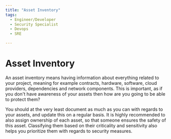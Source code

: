 ```yaml
---
title: "Asset Inventory"
tags:
  - Engineer/Developer
  - Security Specialist
  - Devops
  - SRE

---
```



<TagProvider>
<TagFilter />

# Asset Inventory

<TagList tags={frontmatter.tags} />
<AttributionList contributors={frontmatter.contributors} />

An asset inventory means having information about everything related to your project, meaning for example contracts, hardware, software, cloud providers, dependencies and network components. This is important, as if you don't have awareness of your assets then how are you going to be able to protect them?

You should at the very least document as much as you can with regards to your assets, and update this on a regular basis. It is highly recommended to also assign ownership of each asset, so that someone ensures the safety of this asset. Classifying them based on their criticality and sensitivity also helps you prioritize them with regards to security measures.

</TagProvider>